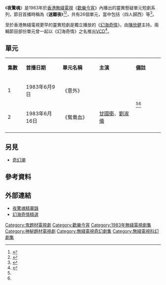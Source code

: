 {{otheruses|夜驚魂}}
{{otheruses|迷離夜}}
《'''夜驚魂'''》是1983年於[[香港無綫電視|香港無綫電視]]《[[歡樂今宵|歡樂今宵]]》內播出的靈異懸疑單元短劇系列，節目首播時稱為《'''迷離夜'''》<ref name=wk19830608>{{cite news |title=迷離夜懸疑詭秘　六特輯燦爛多姿　七道光華賀今宵 |accessdate=2022-04-26 |work=《[[華僑日報|華僑日報]]》 |date=1983-06-08 |page=第五張第三頁}}</ref><ref name=ks19830616>{{cite news |title=歡樂今宵今晚推出「迷離夜」 |accessdate=2022-04-26 |work=《[[工商晚報|工商晚報]]》 |date=1983-06-16 |page=5}}</ref>，共有26個單元，當中包括〈四人歸西〉等<ref>{{cite web |url=http://mytv.tvb.com/tc/ch_jade/nightmare/184815 |title=存档副本 |accessdate=2016-08-19 |deadurl=yes |archiveurl=https://web.archive.org/web/20170109232739/http://mytv.tvb.com/tc/ch_jade/nightmare/184815 |archivedate=2017-01-09 }}</ref>。

至於香港無綫電視更早的靈異短劇是獨立播放的《[[幻海奇情|幻海奇情]]》，由[[陳欣健|陳欣健]]主持。兩輯節目部份單元曾一起以《幻海奇情》之名推出[[VCD|VCD]]<ref>{{Cite web |url=http://movie.douban.com/subject/2326534/ |title=存档副本 |access-date=2014-08-05 |archive-date=2019-11-29 |archive-url=https://web.archive.org/web/20191129052942/https://movie.douban.com/subject/2326534/ |dead-url=no }}</ref>。

==單元==
{{未完成列表}}
{|class="wikitable" width="70%"
|- style="background:snow; color:black" align=center
|style="width:10%"|'''集數'''||style="width:20%"|'''首播日期'''||style="width:20%"|'''單元名稱'''||style="width:20%"|'''主演'''||style="width:15%"|'''備註'''
|-
|1||1983年6月9日||《意外》||||rowspan=2|<ref name=wk19830608/><ref name=ks19830616/>
|-
|2||1983年6月16日||《鴛鴦血》||[[甘國衛|甘國衛]]、[[劉淑儀_(演員)|劉淑儀]]
|-
|}

==另見==
*[[奇幻潮|奇幻潮]]

==參考資料==
{{reflist}}

==外部連結==
*[https://programme.mytvsuper.com/tc/103090/%E5%A4%9C%E9%A9%9A%E9%AD%82 夜驚魂精華錄]{{Wayback|url=https://programme.mytvsuper.com/tc/103090/%E5%A4%9C%E9%A9%9A%E9%AD%82 |date=20190719120037 }}
*[https://programme.mytvsuper.com/tc/115984/%E5%B9%BB%E6%B5%B7%E5%A5%87%E6%83%85%E7%B2%BE%E9%81%B8 幻海奇情精選] {{Wayback|url=https://programme.mytvsuper.com/tc/115984/%E5%B9%BB%E6%B5%B7%E5%A5%87%E6%83%85%E7%B2%BE%E9%81%B8 |date=20190719124435 }}

[[Category:鬼題材電視劇|Category:鬼題材電視劇]]
[[Category:歡樂今宵|Category:歡樂今宵]]
[[Category:1983年無綫電視劇集|Category:1983年無綫電視劇集]]
[[Category:神秘題材電視劇|Category:神秘題材電視劇]]
[[Category:無綫電視奇幻劇集|Category:無綫電視奇幻劇集]]
[[Category:無綫電視科幻劇集|Category:無綫電視科幻劇集]]
